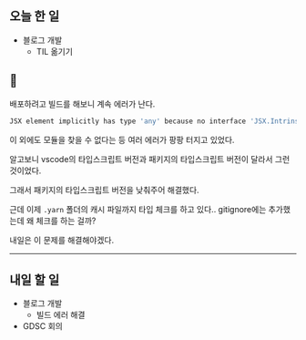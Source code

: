 ## 오늘 한 일

- 블로그 개발
  - TIL 옮기기

## 🔧

배포하려고 빌드를 해보니 계속 에러가 난다.

```bash
JSX element implicitly has type 'any' because no interface 'JSX.IntrinsicElements' exists.
```

이 외에도 모듈을 찾을 수 없다는 등 여러 에러가 팡팡 터지고 있었다.

알고보니 vscode의 타입스크립트 버전과 패키지의 타입스크립트 버전이 달라서 그런 것이었다.

그래서 패키지의 타입스크립트 버전을 낮춰주어 해결했다.

근데 이제 `.yarn` 폴더의 캐시 파일까지 타입 체크를 하고 있다.. gitignore에는 추가했는데 왜 체크를 하는 걸까?

내일은 이 문제를 해결해야겠다.

---

## 내일 할 일

- 블로그 개발
  - 빌드 에러 해결
- GDSC 회의
